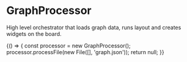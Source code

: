 
<Meta title="Core/GraphProcessor" />

# GraphProcessor

High level orchestrator that loads graph data, runs layout and creates widgets on the board.

<Canvas>
  <Story name="usage">
    {() => {
      const processor = new GraphProcessor();
      processor.processFile(new File([], 'graph.json'));
      return null;
    }}
  </Story>
</Canvas>
